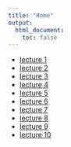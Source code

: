 ```yaml
---
title: "Home"
output:
  html_document:
    toc: false
---
```




* [lecture 1](lecture1.html)
* [lecture 2](lecture2.html)
* [lecture 3](lecture3.html)
* [lecture 4](lecture4.html)
* [lecture 5](lecture5.html)
* [lecture 6](lecture6.html)
* [lecture 7](lecture7.html)
* [lecture 8](lecture8.html)
* [lecture 9](lecture9.html)
* [lecture 10](lecture10.html)